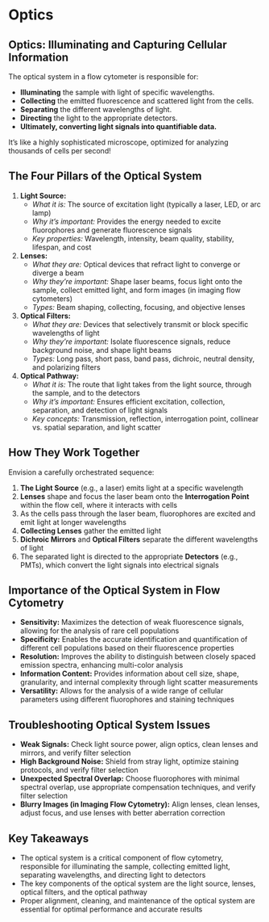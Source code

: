 # Optics {-}

## **Optics: Illuminating and Capturing Cellular Information** {-}

The optical system in a flow cytometer is responsible for:

*   **Illuminating** the sample with light of specific wavelengths.
*   **Collecting** the emitted fluorescence and scattered light from the cells.
*   **Separating** the different wavelengths of light.
*   **Directing** the light to the appropriate detectors.
*   **Ultimately, converting light signals into quantifiable data.**

It's like a highly sophisticated microscope, optimized for analyzing thousands of cells per second!

## **The Four Pillars of the Optical System** {-}

1.  **Light Source:**
    *   *What it is:* The source of excitation light (typically a laser, LED, or arc lamp)
    *   *Why it's important:* Provides the energy needed to excite fluorophores and generate fluorescence signals
    *   *Key properties:* Wavelength, intensity, beam quality, stability, lifespan, and cost

2.  **Lenses:**
    *   *What they are:* Optical devices that refract light to converge or diverge a beam
    *   *Why they're important:* Shape laser beams, focus light onto the sample, collect emitted light, and form images (in imaging flow cytometers)
    *   *Types:* Beam shaping, collecting, focusing, and objective lenses

3.  **Optical Filters:**
    *   *What they are:* Devices that selectively transmit or block specific wavelengths of light
    *   *Why they're important:* Isolate fluorescence signals, reduce background noise, and shape light beams
    *   *Types:* Long pass, short pass, band pass, dichroic, neutral density, and polarizing filters

4.  **Optical Pathway:**
    *   *What it is:* The route that light takes from the light source, through the sample, and to the detectors
    *   *Why it's important:* Ensures efficient excitation, collection, separation, and detection of light signals
    *   *Key concepts:* Transmission, reflection, interrogation point, collinear vs. spatial separation, and light scatter

## **How They Work Together** {-}

Envision a carefully orchestrated sequence:

1.  **The Light Source** (e.g., a laser) emits light at a specific wavelength
2.  **Lenses** shape and focus the laser beam onto the **Interrogation Point** within the flow cell, where it interacts with cells
3.  As the cells pass through the laser beam, fluorophores are excited and emit light at longer wavelengths
4.  **Collecting Lenses** gather the emitted light
5.  **Dichroic Mirrors** and **Optical Filters** separate the different wavelengths of light
6.  The separated light is directed to the appropriate **Detectors** (e.g., PMTs), which convert the light signals into electrical signals

## **Importance of the Optical System in Flow Cytometry** {-}

*   **Sensitivity:** Maximizes the detection of weak fluorescence signals, allowing for the analysis of rare cell populations
*   **Specificity:** Enables the accurate identification and quantification of different cell populations based on their fluorescence properties
*   **Resolution:** Improves the ability to distinguish between closely spaced emission spectra, enhancing multi-color analysis
*   **Information Content:** Provides information about cell size, shape, granularity, and internal complexity through light scatter measurements
*   **Versatility:** Allows for the analysis of a wide range of cellular parameters using different fluorophores and staining techniques

## **Troubleshooting Optical System Issues** {-}

*   **Weak Signals:** Check light source power, align optics, clean lenses and mirrors, and verify filter selection
*   **High Background Noise:** Shield from stray light, optimize staining protocols, and verify filter selection
*   **Unexpected Spectral Overlap:** Choose fluorophores with minimal spectral overlap, use appropriate compensation techniques, and verify filter selection
*   **Blurry Images (in Imaging Flow Cytometry):** Align lenses, clean lenses, adjust focus, and use lenses with better aberration correction

## **Key Takeaways** {-}

*   The optical system is a critical component of flow cytometry, responsible for illuminating the sample, collecting emitted light, separating wavelengths, and directing light to detectors
*   The key components of the optical system are the light source, lenses, optical filters, and the optical pathway
*   Proper alignment, cleaning, and maintenance of the optical system are essential for optimal performance and accurate results